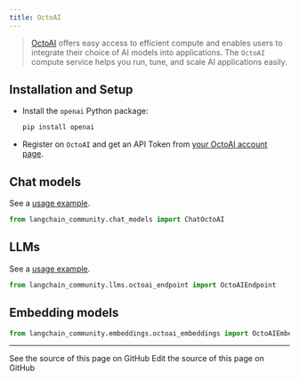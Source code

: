 ```yaml
---
title: OctoAI
---
```


>[OctoAI](https://docs.octoai.cloud/docs) offers easy access to efficient compute
> and enables users to integrate their choice of AI models into applications.
> The `OctoAI` compute service helps you run, tune, and scale AI applications easily.


## Installation and Setup

- Install the `openai` Python package:
  ```bash
  pip install openai
  ```
- Register on `OctoAI` and get an API Token from [your OctoAI account page](https://octoai.cloud/settings).


## Chat models

See a [usage example](/oss/python/integrations/chat/octoai).

```python
from langchain_community.chat_models import ChatOctoAI
```
## LLMs

See a [usage example](/oss/python/integrations/llms/octoai).

```python
from langchain_community.llms.octoai_endpoint import OctoAIEndpoint
```
## Embedding models

```python
from langchain_community.embeddings.octoai_embeddings import OctoAIEmbeddings
```

---

<CardGroup cols={2}>
  <Card title="View Source" icon="eye" href="https://github.com/langchain-ai/docs/blob/main/src/oss/python/integrations/providers/octoai.mdx">
    See the source of this page on GitHub
  </Card>
  <Card title="Edit Source" icon="pen-to-square" href="https://github.com/langchain-ai/docs/edit/main/src/oss/python/integrations/providers/octoai.mdx">
    Edit the source of this page on GitHub
  </Card>
</CardGroup>
